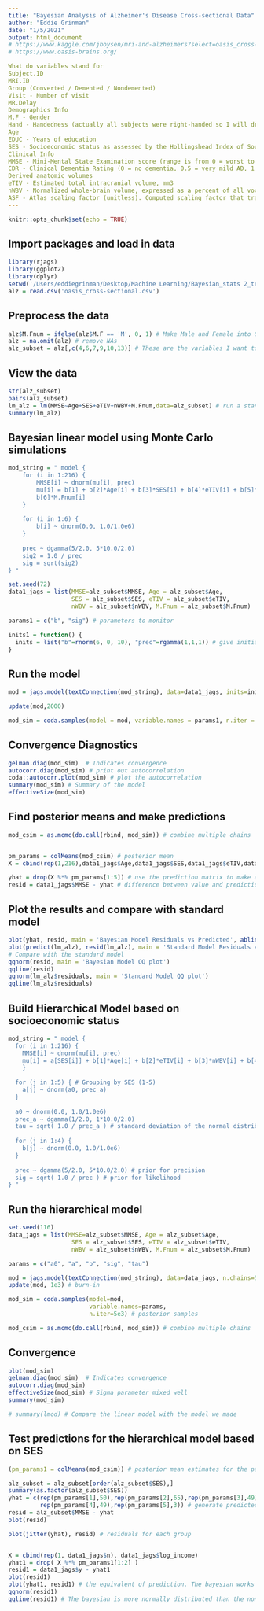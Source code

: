 ```yaml
---
title: "Bayesian Analysis of Alzheimer's Disease Cross-sectional Data"
author: "Eddie Grinman"
date: "1/5/2021"
output: html_document
# https://www.kaggle.com/jboysen/mri-and-alzheimers?select=oasis_cross-sectional.csv
# https://www.oasis-brains.org/

What do variables stand for
Subject.ID
MRI.ID
Group (Converted / Demented / Nondemented)
Visit - Number of visit
MR.Delay
Demographics Info
M.F - Gender
Hand - Handedness (actually all subjects were right-handed so I will drop this column)
Age
EDUC - Years of education
SES - Socioeconomic status as assessed by the Hollingshead Index of Social Position and classified into categories from 1 (highest status) to 5 (lowest status)
Clinical Info
MMSE - Mini-Mental State Examination score (range is from 0 = worst to 30 = best)
CDR - Clinical Dementia Rating (0 = no dementia, 0.5 = very mild AD, 1 = mild AD, 2 = moderate AD)
Derived anatomic volumes
eTIV - Estimated total intracranial volume, mm3
nWBV - Normalized whole-brain volume, expressed as a percent of all voxels in the atlas-masked image that are labeled as gray or white matter by the automated tissue segmentation process
ASF - Atlas scaling factor (unitless). Computed scaling factor that transforms native-space brain and skull to the atlas target (i.e., the determinant of the transform matrix)
---
```


```r
knitr::opts_chunk$set(echo = TRUE)
```

## Import packages and load in data

```r
library(rjags)
library(ggplot2)
library(dplyr)
setwd('/Users/eddiegrinman/Desktop/Machine Learning/Bayesian_stats 2_techniques_models')
alz = read.csv('oasis_cross-sectional.csv')
```

## Preprocess the data

```r
alz$M.Fnum = ifelse(alz$M.F == 'M', 0, 1) # Make Male and Female into 0 and 1
alz = na.omit(alz) # remove NAs
alz_subset = alz[,c(4,6,7,9,10,13)] # These are the variables I want to test from the larger dataset
```

## View the data

```r
str(alz_subset)
pairs(alz_subset)
lm_alz = lm(MMSE~Age+SES+eTIV+nWBV+M.Fnum,data=alz_subset) # run a standard linear model to compare later with the bayesian
summary(lm_alz)
```

## Bayesian linear model using Monte Carlo simulations

```r
mod_string = " model {
    for (i in 1:216) {
        MMSE[i] ~ dnorm(mu[i], prec)
        mu[i] = b[1] + b[2]*Age[i] + b[3]*SES[i] + b[4]*eTIV[i] + b[5]*nWBV[i] +
        b[6]*M.Fnum[i]
    }
    
    for (i in 1:6) {
        b[i] ~ dnorm(0.0, 1.0/1.0e6)
    }
    
    prec ~ dgamma(5/2.0, 5*10.0/2.0)
    sig2 = 1.0 / prec
    sig = sqrt(sig2)
} "

set.seed(72)
data1_jags = list(MMSE=alz_subset$MMSE, Age = alz_subset$Age, 
                  SES = alz_subset$SES, eTIV = alz_subset$eTIV, 
                  nWBV = alz_subset$nWBV, M.Fnum = alz_subset$M.Fnum)

params1 = c("b", "sig") # parameters to monitor

inits1 = function() { 
  inits = list("b"=rnorm(6, 0, 10), "prec"=rgamma(1,1,1)) # give initial values for the parameters
}
```

## Run the model

```r
mod = jags.model(textConnection(mod_string), data=data1_jags, inits=inits1, n.chains=6)

update(mod,2000)

mod_sim = coda.samples(model = mod, variable.names = params1, n.iter = 10000)
```

## Convergence Diagnostics

```r
gelman.diag(mod_sim)  # Indicates convergence
autocorr.diag(mod_sim) # print out autocorrelation
coda::autocorr.plot(mod_sim) # plot the autocorrelation
summary(mod_sim) # Summary of the model
effectiveSize(mod_sim)
```

## Find posterior means and make predictions

```r
mod_csim = as.mcmc(do.call(rbind, mod_sim)) # combine multiple chains


pm_params = colMeans(mod_csim) # posterior mean
X = cbind(rep(1,216),data1_jags$Age,data1_jags$SES,data1_jags$eTIV,data1_jags$nWBV) # Create a prediction matrix using each coefficient

yhat = drop(X %*% pm_params[1:5]) # use the prediction matrix to make a predicted MMSE score
resid = data1_jags$MMSE - yhat # difference between value and prediction
```

## Plot the results and compare with standard model

```r
plot(yhat, resid, main = 'Bayesian Model Residuals vs Predicted', abline(a=0, b=0)) # against data index
plot(predict(lm_alz), resid(lm_alz), main = 'Standard Model Residuals vs Predicted', abline(a=0, b=0)) 
# Compare with the standard model
qqnorm(resid, main = 'Bayesian Model QQ plot')
qqline(resid)
qqnorm(lm_alz$residuals, main = 'Standard Model QQ plot')
qqline(lm_alz$residuals)
```

## Build Hierarchical Model based on socioeconomic status

```r
mod_string = " model {
  for (i in 1:216) {
    MMSE[i] ~ dnorm(mu[i], prec)
    mu[i] = a[SES[i]] + b[1]*Age[i] + b[2]*eTIV[i] + b[3]*nWBV[i] + b[4]*M.Fnum[i]
    }
    
  for (j in 1:5) { # Grouping by SES (1-5)
    a[j] ~ dnorm(a0, prec_a)
  }
  
  a0 ~ dnorm(0.0, 1.0/1.0e6)
  prec_a ~ dgamma(1/2.0, 1*10.0/2.0)
  tau = sqrt( 1.0 / prec_a ) # standard deviation of the normal distribution
  
  for (j in 1:4) {
    b[j] ~ dnorm(0.0, 1.0/1.0e6)
  }
  
  prec ~ dgamma(5/2.0, 5*10.0/2.0) # prior for precision
  sig = sqrt( 1.0 / prec ) # prior for likelihood
} "
```

## Run the hierarchical model

```r
set.seed(116)
data_jags = list(MMSE=alz_subset$MMSE, Age = alz_subset$Age, 
                  SES = alz_subset$SES, eTIV = alz_subset$eTIV, 
                  nWBV = alz_subset$nWBV, M.Fnum = alz_subset$M.Fnum)

params = c("a0", "a", "b", "sig", "tau")

mod = jags.model(textConnection(mod_string), data=data_jags, n.chains=5)
update(mod, 1e3) # burn-in

mod_sim = coda.samples(model=mod,
                       variable.names=params,
                       n.iter=5e3) # posterior samples

mod_csim = as.mcmc(do.call(rbind, mod_sim)) # combine multiple chains

```


## Convergence

```r
plot(mod_sim)
gelman.diag(mod_sim)  # Indicates convergence
autocorr.diag(mod_sim)
effectiveSize(mod_sim) # Sigma parameter mixed well
summary(mod_sim)

# summary(lmod) # Compare the linear model with the model we made

```


## Test predictions for the hierarchical model based on SES
```r
(pm_params1 = colMeans(mod_csim)) # posterior mean estimates for the parameters

alz_subset = alz_subset[order(alz_subset$SES),]
summary(as.factor(alz_subset$SES))
yhat = c(rep(pm_params[1],50),rep(pm_params[2],65),rep(pm_params[3],49),
         rep(pm_params[4],49),rep(pm_params[5],3)) # generate predicted values!
resid = alz_subset$MMSE - yhat
plot(resid)

plot(jitter(yhat), resid) # residuals for each group


X = cbind(rep(1, data1_jags$n), data1_jags$log_income)
yhat1 = drop( X %*% pm_params1[1:2] )
resid1 = data1_jags$y - yhat1
plot(resid1)
plot(yhat1, resid1) # the equivalent of prediction. The bayesian works better than non bayesian
qqnorm(resid1)
qqline(resid1) # The bayesian is more normally distributed than the non bayesian linear model



```




